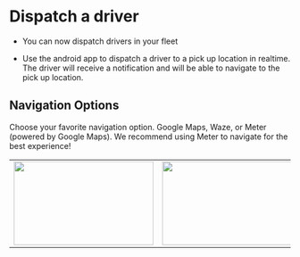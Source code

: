 
# Dispatch a driver

* You can now dispatch drivers in your fleet

* Use the android app to dispatch a driver to a pick up location in realtime. The driver will receive a notification and will be able to navigate to the pick up location.

## Navigation Options
Choose your favorite navigation option. Google Maps, Waze, or Meter (powered by Google Maps). We recommend using Meter to navigate for the best experience!
<table>
    <tr>
        <td><img src="https://www.meterapp.co/dispatch_demo/Screenshot_1708979381.png" width="250" height="150" alt=""/></td>
        <td><img src="https://www.meterapp.co/dispatch_demo/Screenshot_1708979394.png" width="250" height="150" alt=""/></td>
        <td><img src="https://www.meterapp.co/dispatch_demo/Screenshot_1708979405.png" width="250" height="150" alt=""/></td>
        <td><img src="https://www.meterapp.co/dispatch_demo/Screenshot_1708979412.png" width="250" height="150" alt=""/></td>
        <td><img src="https://www.meterapp.co/dispatch_demo/Screenshot_1708979497.png" width="250" height="150" alt=""/></td>
        <td><img src="https://www.meterapp.co/dispatch_demo/Screenshot_1708979522.png" width="250" height="150" alt=""/></td>
        <td><img src="https://www.meterapp.co/dispatch_demo/Screenshot_1708979525.png" width="250" height="150" alt=""/></td>
    </tr>
</table>

